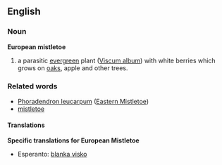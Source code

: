 ==English==
===Noun===
'''European mistletoe'''
{{wikipedia}}

#<!--Viscum_album--> a parasitic [[evergreen]] plant ([[Viscum album]]) with white berries which grows on [[oak]]s, apple and other trees.

===Related words===
*[[Phoradendron leucarpum]] ([[Eastern Mistletoe]])
*[[mistletoe]]

====Translations====
<!--Viscum_album-->'''Specific translations for European Mistletoe'''
{{top}}
*Esperanto: [[blanka visko]]
{{mid}}
{{bottom}}